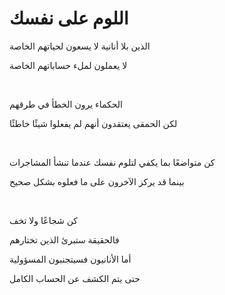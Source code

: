 # اللوم على نفسك

الذين بلا أنانية لا يسعون لحياتهم الخاصة

لا يعملون لملء حساباتهم الخاصة

<br />

الحكماء يرون الخطأ في طرقهم

لكن الحمقى يعتقدون أنهم لم يفعلوا شيئًا خاطئًا

<br />

كن متواضعًا بما يكفي لتلوم نفسك عندما تنشأ المشاجرات

بينما قد يركز الآخرون على ما فعلوه بشكل صحيح

<br />

كن شجاعًا ولا تخف

فالحقيقة ستبرئ الذين تختارهم

أما الأنانيون فسيتجنبون المسؤولية

حتى يتم الكشف عن الحساب الكامل
